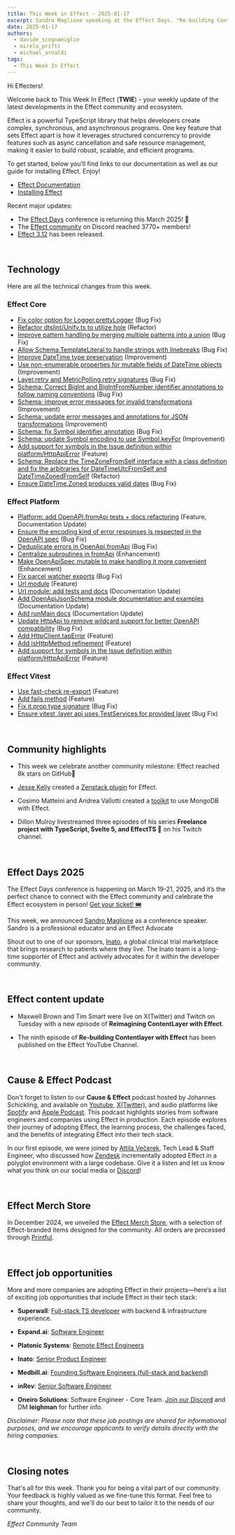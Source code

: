 ```yaml
---
title: This Week in Effect - 2025-01-17
excerpt: Sandro Maglione speaking at the Effect Days. "Re-building Contentlayer with Effect (Part 10)" by Maxwell Brown and Tim Smart. Technical updates in Effect.
date: 2025-01-17
authors:
  - davide_scognamiglio
  - mirela_prifti
  - michael_arnaldi
tags:
  - This Week In Effect
---
```



Hi Effecters!

Welcome back to This Week In Effect (**TWIE**) - your weekly update of the latest developments in the Effect community and ecosystem.

Effect is a powerful TypeScript library that helps developers create complex, synchronous, and asynchronous programs. One key feature that sets Effect apart is how it leverages structured concurrency to provide features such as async cancellation and safe resource management, making it easier to build robust, scalable, and efficient programs.

To get started, below you’ll find links to our documentation as well as our guide for installing Effect. Enjoy!

- [Effect Documentation](/docs/getting-started/introduction/)
- [Installing Effect](/docs/getting-started/installation/)

Recent major updates:

- The [Effect Days](https://effect.website/events/effect-days) conference is returning this March 2025! 🎉
- The [Effect community](https://discord.gg/effect-ts) on Discord reached 3770+ members!
- [Effect 3.12](https://effect.website/blog/releases/effect/312) has been released.

&nbsp;
## Technology

Here are all the technical changes from this week.

### Effect Core
- [Fix color option for Logger.prettyLogger](https://github.com/Effect-TS/effect/pull/4236) (Bug Fix)
- [Refactor dtslint/Unify.ts to utilize hole](https://github.com/Effect-TS/effect/pull/4241) (Refactor)
- [Improve pattern handling by merging multiple patterns into a union](https://github.com/Effect-TS/effect/pull/4244) (Bug Fix)
- [Allow Schema.TemplateLiteral to handle strings with linebreaks](https://github.com/Effect-TS/effect/pull/4252) (Bug Fix)
- [Improve DateTime type preservation](https://github.com/Effect-TS/effect/pull/4255) (Improvement)
- [Use non-enumerable properties for mutable fields of DateTime objects](https://github.com/Effect-TS/effect/pull/4253) (Improvement)
- [Layer.retry and MetricPolling.retry signatures](https://github.com/Effect-TS/effect/pull/4231) (Bug Fix)
- [Schema: Correct BigInt and BigIntFromNumber identifier annotations to follow naming conventions](https://github.com/Effect-TS/effect/pull/4257) (Bug Fix)
- [Schema: improve error messages for invalid transformations](https://github.com/Effect-TS/effect/pull/4259) (Improvement)
- [Schema: update error messages and annotations for JSON transformations](https://github.com/Effect-TS/effect/pull/4260) (Improvement)
- [Schema: fix Symbol identifier annotation](https://github.com/Effect-TS/effect/pull/4261) (Bug Fix)
- [Schema: update Symbol encoding to use Symbol.keyFor](https://github.com/Effect-TS/effect/pull/4262) (Improvement)
- [Add support for symbols in the Issue definition within platform/HttpApiError](https://github.com/Effect-TS/effect/pull/4264) (Feature)
- [Schema: Replace the TimeZoneFromSelf interface with a class definition and fix the arbitraries for DateTimeUtcFromSelf and DateTimeZonedFromSelf](https://github.com/Effect-TS/effect/pull/4266) (Refactor)
- [Ensure DateTime.Zoned produces valid dates](https://github.com/Effect-TS/effect/pull/4267) (Bug Fix)


### Effect Platform
- [Platform: add OpenAPI.fromApi tests + docs refactoring](https://github.com/Effect-TS/effect/pull/4226) (Feature, Documentation Update)
- [Ensure the encoding kind of error responses is respected in the OpenAPI spec](https://github.com/Effect-TS/effect/pull/4233) (Bug Fix)
- [Deduplicate errors in OpenApi.fromApi](https://github.com/Effect-TS/effect/pull/4234) (Bug Fix)
- [Centralize subroutines in fromApi](https://github.com/Effect-TS/effect/pull/4235) (Enhancement)
- [Make OpenApiSpec mutable to make handling it more convenient](https://github.com/Effect-TS/effect/pull/4237) (Enhancement)
- [Fix parcel watcher exports](https://github.com/Effect-TS/effect/pull/4242) (Bug Fix)
- [Url module](https://github.com/Effect-TS/effect/pull/4177) (Feature)
- [Url module: add tests and docs](https://github.com/Effect-TS/effect/pull/4246) (Documentation Update)
- [Add OpenApiJsonSchema module documentation and examples](https://github.com/Effect-TS/effect/pull/4247) (Documentation Update)
- [Add runMain docs](https://github.com/Effect-TS/effect/pull/4249) (Documentation Update)
- [Update HttpApi to remove wildcard support for better OpenAPI compatibility](https://github.com/Effect-TS/effect/pull/4245) (Bug Fix)
- [Add HttpClient.tapError](https://github.com/Effect-TS/effect/pull/4225) (Feature)
- [Add isHttpMethod refinement](https://github.com/Effect-TS/effect/pull/4250) (Feature)
- [Add support for symbols in the Issue definition within platform/HttpApiError](https://github.com/Effect-TS/effect/pull/4264) (Feature)


### Effect Vitest
- [Use fast-check re-export](https://github.com/Effect-TS/effect/pull/4232) (Feature)
- [Add fails method](https://github.com/Effect-TS/effect/pull/3973) (Feature)
- [Fix it.prop type signature](https://github.com/Effect-TS/effect/pull/4227) (Bug Fix)
- [Ensure vitest .layer api uses TestServices for provided layer](https://github.com/Effect-TS/effect/pull/4254) (Bug Fix)


&nbsp;
## Community highlights

- This week we celebrate another community milestone: Effect reached 8k stars on GitHub🌟
  <Tweet id="1879494349807116688" />

- [Jesse Kelly](https://github.com/jessekelly881) created a [Zenstack plugin](https://github.com/jessekelly881/zenstack-effect) for Effect. 

- Cosimo Matteini and Andrea Vallotti created a [toolkit](https://github.com/doubleloop-io/effect-mongodb) to use MongoDB with Effect.

- Dillon Mulroy livestreamed three episodes of his series **Freelance project with TypeScript, Svelte 5, and EffectTS 🚀** on his Twitch channel.
  <TwitchPlayerNonInteractive video="2352196219" />

&nbsp;
## Effect Days 2025
The Effect Days conference is happening on March 19-21, 2025, and it’s the perfect chance to connect with the Effect community and celebrate the Effect ecosystem in person! [Get your ticket! 🎟️](https://effect.website/events/effect-days)
  <Tweet id="1875510026896597173" />

This week, we announced [Sandro Maglione](https://x.com/SandroMaglione) as a conference speaker. Sandro is a professional educator and an Effect Advocate
<Tweet id="1878759074390839422" />

Shout out to one of our sponsors, [Inato](https://inato.com/), a global clinical trial marketplace that brings research to patients where they live. The Inato team is a long-time supporter of Effect and actively advocates for it within the developer community.
  <Tweet id="1876251657811726345" />


&nbsp;
## Effect content update

- Maxwell Brown and Tim Smart were live on X(Twitter) and Twitch on Tuesday with a new episode of **Reimagining ContentLayer with Effect**.
<Tweet id="1879651556032909663" />

- The ninth episode of **Re-building Contentlayer with Effect** has been published on the Effect YouTube Channel.

  <YouTube
    id="https://www.youtube.com/embed/A9Q12J0SrgM?si=zPkeVN2KuefVFoge"
    title="Re-building Contentlayer with Effect (Part 9)"
  />


&nbsp;
## Cause & Effect Podcast
Don't forget to listen to our **Cause & Effect** podcast hosted by Johannes Schickling, and available on [Youtube](https://www.youtube.com/@effect-ts), [X(Twitter)](https://x.com/EffectTS_/status/1861446144137531585), and audio platforms like [Spotify](https://open.spotify.com/episode/7Bkn7A8EXnoqWWmI0czAdz) and [Apple Podcast](https://podcasts.apple.com/us/podcast/cause-effect/id1781879869). This podcast highlights stories from software engineers and companies using Effect in production. Each episode explores their journey of adopting Effect, the learning process, the challenges faced, and the benefits of integrating Effect into their tech stack.

In our first episode, we were joined by [Attila Večerek](https://x.com/attilavecerek), Tech Lead & Staff Engineer, who discussed how [Zendesk](https://www.zendesk.com) incrementally adopted Effect in a polyglot environment with a large codebase. Give it a listen and let us know what you think on our social media or [Discord](https://discord.gg/effect-ts)!

<YouTube
  id="https://youtu.be/rNAqPHBQFEQ"
  title="Adopting Effect at Zendesk w/ Attila Večerek | Cause & Effect #1"
/>

&nbsp;
## Effect Merch Store
In December 2024, we unveiled the [Effect Merch Store](https://effect.website/merch), with a selection of Effect-branded items designed for the community. All orders are processed through [Printful](https://www.printful.com/).
  <Tweet id="1868605126862385238" />


&nbsp;
## Effect job opportunities

More and more companies are adopting Effect in their projects—here’s a list of exciting job opportunities that include Effect in their tech stack:

- **Superwall**: [Full-stack TS developer](https://twitter.com/jakemor/status/1854248980454228411) with backend & infrastructure experience.

- **Expand.ai**: [Software Engineer](https://twitter.com/getexpandai/status/1858674403430854823)

- **Platonic Systems**: [Remote Effect Engineers](https://twitter.com/platonicsystems/status/1861470819861311945)

- **Inato**: [Senior Product Engineer](https://jobs.lever.co/inato/2bbbe759-d4ce-4cc4-8267-8bc998189469)

- **Medbill.ai**: [Founding Software Engineers (full-stack and backend)](https://www.linkedin.com/posts/codingtom_medbill-ai-activity-7260092522708762624-N7TH)

- **inRev**: [Senior Software Engineer](https://jobs.gusto.com/postings/inrev-llc-senior-full-stack-engineer-332c0453-fd2d-457f-b30c-f5a0e999cbc5)

- **Oneiro Solutions**: Software Engineer - Core Team. [Join our Discord](https://discord.com/channels/795981131316985866/796153351372275743) and DM **leighman** for further info.

*Disclaimer: Please note that these job postings are shared for informational purposes, and we encourage applicants to verify details directly with the hiring companies.*


&nbsp;
## Closing notes

That's all for this week. Thank you for being a vital part of our community. Your feedback is highly valued as we fine-tune this format. Feel free to share your thoughts, and we'll do our best to tailor it to the needs of our community.

_Effect Community Team_
